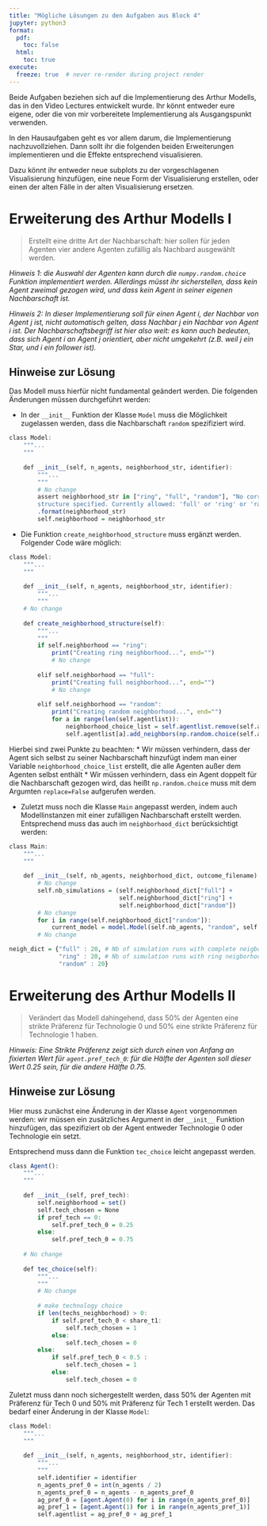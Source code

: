 ```yaml
---
title: "Mögliche Lösungen zu den Aufgaben aus Block 4"
jupyter: python3
format:
  pdf:
    toc: false
  html: 
    toc: true
execute:
  freeze: true  # never re-render during project render
---
```


Beide Aufgaben beziehen sich auf die Implementierung des Arthur Modells, das in den Video Lectures entwickelt wurde. 
Ihr könnt entweder eure eigene, oder die von mir vorbereitete Implementierung als Ausgangspunkt verwenden.

In den Hausaufgaben geht es vor allem darum, die Implementierung nachzuvollziehen. Dann sollt ihr die folgenden beiden Erweiterungen implementieren und die Effekte entsprechend visualisieren.

Dazu könnt ihr entweder neue subplots zu der vorgeschlagenen Visualisierung hinzufügen, eine neue Form der Visualisierung erstellen, oder einen der alten Fälle in der alten Visualisierung ersetzen.


# Erweiterung des Arthur Modells I

> Erstellt eine dritte Art der Nachbarschaft: hier sollen für jeden Agenten vier andere Agenten zufällig als Nachbard ausgewählt werden.

*Hinweis 1: die Auswahl der Agenten kann durch die `numpy.random.choice` Funktion implementiert werden. Allerdings müsst  ihr sicherstellen, dass kein Agent zweimal gezogen wird, und dass kein Agent in seiner eigenen Nachbarschaft ist.*

*Hinweis 2: In dieser Implementierung soll für einen Agent $i$, der Nachbar von Agent $j$ ist, nicht automatisch gelten, dass Nachbar $j$ ein Nachbar von Agent $i$ ist. Der Nachbarschaftsbegriff ist hier also weit: es kann auch bedeuten, dass sich Agent $i$ an Agent $j$ orientiert, aber nicht umgekehrt (z.B. weil $j$ ein Star, und $i$ ein follower ist).*

## Hinweise zur Lösung

Das Modell muss hierfür nicht fundamental geändert werden. 
Die folgenden Änderungen müssen durchgeführt werden:

* In der `__init__` Funktion der Klasse `Model` muss die Möglichkeit zugelassen werden, dass die Nachbarschaft `random` spezifiziert wird.

```r
class Model:
    """...   
    """
     
    def __init__(self, n_agents, neighborhood_str, identifier):
        """...
        """
        # No change
        assert neighborhood_str in ["ring", "full", "random"], "No correct neighborhood \
        structure specified. Currently allowed: 'full' or 'ring' or 'random', but not {}"\
        .format(neighborhood_str)
        self.neighborhood = neighborhood_str
```

* Die Funktion `create_neighborhood_structure` muss ergänzt werden. Folgender Code wäre möglich:

```r
class Model:
    """...
    """
     
    def __init__(self, n_agents, neighborhood_str, identifier):
        """...
        """
    # No change
        
    def create_neighborhood_structure(self):
        """...
        """
        if self.neighborhood == "ring":
            print("Creating ring neighborhood...", end="")
            # No change
                
        elif self.neighborhood == "full":
            print("Creating full neighborhood...", end="")
            # No change
            
        elif self.neighborhood == "random":
            print("Creating random neighborhood...", end="")
            for a in range(len(self.agentlist)):
                neighborhood_choice_list = self.agentlist.remove(self.agentlist[a])
                self.agentlist[a].add_neighbors(np.random.choice(self.agentlist, size=4, replace=False))
```

Hierbei sind zwei Punkte zu beachten:
* Wir müssen verhindern, dass der Agent sich selbst zu seiner Nachbarschaft hinzufügt indem man einer Variable `neighborhood_choice_list` erstellt, die alle Agenten außer dem Agenten selbst enthält
* Wir müssen verhindern, dass ein Agent doppelt für die Nachbarschaft gezogen wird, das heißt `np.random.choice` muss mit dem Argumten `replace=False` aufgerufen werden. 


* Zuletzt muss noch die Klasse `Main` angepasst werden, indem auch Modellinstanzen mit einer zufälligen Nachbarschaft erstellt werden. Entsprechend muss das auch im `neighborhood_dict` berücksichtigt werden:

```r
class Main:
    """...
    """
    
    def __init__(self, nb_agents, neighborhood_dict, outcome_filename):
        # No change
        self.nb_simulations = (self.neighborhood_dict["full"] + 
                               self.neighborhood_dict["ring"] + 
                               self.neighborhood_dict["random"])
        # No change
        for i in range(self.neighborhood_dict["random"]):
            current_model = model.Model(self.nb_agents, "random", self.current_id)
        # No change

neigh_dict = {"full" : 20, # Nb of simulation runs with complete neigborhood 
              "ring" : 20, # Nb of simulation runs with ring neigborhood 
              "random" : 20}
```


# Erweiterung des Arthur Modells II

> Verändert das Modell dahingehend, dass 50% der Agenten eine strikte Präferenz für Technologie 0 und 50% eine strikte Präferenz für Technologie 1 haben.

*Hinweis: Eine Strikte Präferenz zeigt sich durch einen von Anfang an fixierten Wert für `agent.pref_tech_0`: für die Hälfte der Agenten soll dieser Wert $0.25$ sein, für die andere Hälfte $0.75$.*

## Hinweise zur Lösung
Hier muss zunächst eine Änderung in der Klasse `Agent` vorgenommen werden:
wir müssen ein zusätzliches Argument in der `__init__` Funktion hinzufügen, das spezifiziert ob der Agent entweder Technologie 0 oder Technologie ein setzt.

Entsprechend muss dann die Funktion `tec_choice` leicht angepasst werden.

```r
class Agent():
    """...
    """
    
    def __init__(self, pref_tech):
        self.neighborhood = set()       
        self.tech_chosen = None
        if pref_tech == 0:
            self.pref_tech_0 = 0.25
        else:
            self.pref_tech_0 = 0.75
    
    # No change
    
    def tec_choice(self):
        """...
        """
        # No change
        
        # make technology choice 
        if len(techs_neighborhood) > 0:        
            if self.pref_tech_0 < share_t1:
                self.tech_chosen = 1
            else:
                self.tech_chosen = 0
        else:
            if self.pref_tech_0 < 0.5 :
                self.tech_chosen = 1
            else:
                self.tech_chosen = 0
```

Zuletzt muss dann noch sichergestellt werden, dass 50% der Agenten mit Präferenz für Tech 0 und 50% mit Präferenz für Tech 1 erstellt werden. Das bedarf einer Änderung in der Klasse `Model`:

```r
class Model:
    """...
    """
     
    def __init__(self, n_agents, neighborhood_str, identifier):
        """...
        """
        self.identifier = identifier
        n_agents_pref_0 = int(n_agents / 2)
        n_agents_pref_0 = n_agents - n_agents_pref_0
        ag_pref_0 = [agent.Agent(0) for i in range(n_agents_pref_0)]
        ag_pref_1 = [agent.Agent(1) for i in range(n_agents_pref_1)]
        self.agentlist = ag_pref_0 + ag_pref_1
```


